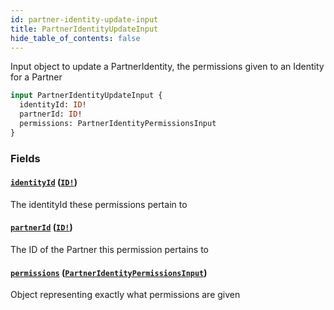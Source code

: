 ```yaml
---
id: partner-identity-update-input
title: PartnerIdentityUpdateInput
hide_table_of_contents: false
---
```



Input object to update a PartnerIdentity, the permissions given to an Identity for a Partner

```graphql
input PartnerIdentityUpdateInput {
  identityId: ID!
  partnerId: ID!
  permissions: PartnerIdentityPermissionsInput
}
```


### Fields

#### [`identityId`](#) ([`ID!`](/adminidentity/api/graphql-admin/reference/scalars/id))

The identityId these permissions pertain to


#### [`partnerId`](#) ([`ID!`](/adminidentity/api/graphql-admin/reference/scalars/id))

The ID of the Partner this permission pertains to


#### [`permissions`](#) ([`PartnerIdentityPermissionsInput`](/adminidentity/api/graphql-admin/reference/inputs/partner-identity-permissions-input))

Object representing exactly what permissions are given





